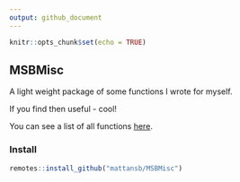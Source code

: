 ```yaml
---
output: github_document
---
```


```r
knitr::opts_chunk$set(echo = TRUE)
```

## MSBMisc

A light weight package of some functions I wrote for myself.

If you find then useful - cool!

You can see a list of all functions [here](https://mattansb.github.io/MSBMisc/reference/index.html).

### Install

```r
remotes::install_github("mattansb/MSBMisc")
```
